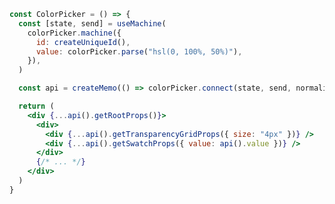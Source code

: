 ```jsx {13-16}
const ColorPicker = () => {
  const [state, send] = useMachine(
    colorPicker.machine({
      id: createUniqueId(),
      value: colorPicker.parse("hsl(0, 100%, 50%)"),
    }),
  )

  const api = createMemo(() => colorPicker.connect(state, send, normalizeProps))

  return (
    <div {...api().getRootProps()}>
      <div>
        <div {...api().getTransparencyGridProps({ size: "4px" })} />
        <div {...api().getSwatchProps({ value: api().value })} />
      </div>
      {/* ... */}
    </div>
  )
}
```
